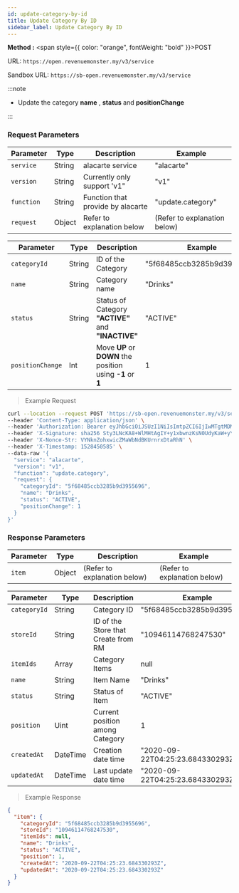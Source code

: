 ```yaml
---
id: update-category-by-id
title: Update Category By ID
sidebar_label: Update Category By ID
---
```



**Method :** <span style={{ color: "orange", fontWeight: "bold" }}>POST</span><br/>

URL: `https://open.revenuemonster.my/v3/service`<br/>

Sandbox URL: `https://sb-open.revenuemonster.my/v3/service`

:::note

- Update the category **name** , **status** and **positionChange**

:::

### Request Parameters

| Parameter  | Type   | Description                       | Example                      |
| ---------- | ------ | --------------------------------- | ---------------------------- |
| `service`  | String | alacarte service                  | "alacarte"                   |
| `version`  | String | Currently only support 'v1"       | "v1"                         |
| `function` | String | Function that provide by alacarte | "update.category"            |
| `request`  | Object | Refer to explanation below        | (Refer to explanation below) |

| Parameter        | Type   | Description                                                | Example                    |
| ---------------- | ------ | ---------------------------------------------------------- | -------------------------- |
| `categoryId`     | String | ID of the Category                                         | "5f68485ccb3285b9d3955696" |
| `name`           | String | Category name                                              | "Drinks"                   |
| `status`         | String | Status of Category **"ACTIVE"** and **"INACTIVE"**         | "ACTIVE"                   |
| `positionChange` | Int    | Move **UP** or **DOWN** the position using **-1** or **1** | 1                          |

> Example Request

```bash
curl --location --request POST 'https://sb-open.revenuemonster.my/v3/service' \
--header 'Content-Type: application/json' \
--header 'Authorization: Bearer eyJhbGciOiJSUzI1NiIsImtpZCI6IjIwMTgtMDMtMTMiLCJ0eXAiOiJKV1QifQ.eyJhdWQiOlsiYXBpX2NsaWVudEBFaGNLQzA5QmRYUm9RMnhwWlc1MEVKTE42dFdBMG82MEx3Il0sImV4cCI6MTYwMzI1NDU2OSwiaWF0IjoxNjAwNjYyNTY5LCJpc3MiOiJodHRwczovL3NiLW9hdXRoLnJldmVudWVtb25zdGVyLm15IiwianRpIjoiRWh3S0VFOUJkWFJvUVdOalpYTnpWRzlyWlc0UTZNenR5b1RFckpzVyIsIm5iZiI6MTYwMDY2MjU2OSwic3ViIjoiRWhRS0NFMWxjbU5vWVc1MEVKWFZ6ZDN3cmFxVE9SSVFDZ1JWYzJWeUVJeUpxSXp2eU1QVmNRIn0.H3G6UDX7sR9EXtTMNs4Q2OHdhUGIhhCfdlAeOpywH4rDuVOcWXXwzF4Imbx8E7I10vFAJpwYZrEkCWCdCCw-WV11y9VT5kP6k75CeS-ZPMOLcKnC5iFT7vEi07r6ovwty9erlcZeXrtrmEIn3rnLva-dxSg3vZ2MyymoNDk-kV7ltXnkoWW4jtXRls6siLhxeY__8kXn2qa0ojVX4Nm6HmzN_vgi-RKSmToMgsdzTF94Y61QVBWhZfolD2-JpHx4qNlklcUdv8HOJ1QHHWpyoJytaJmvr3GJ5G399LbcTLwxB1p2qPg7z4hpoGNu4AP-ybRJVC3P9q9OscQYDNX-dA' \
--header 'X-Signature: sha256 Sty3LNcKA8+WlMHtAgIY+y1xbwnzKsN0UdyKaW+yYIgcTkBAtF7G5Lx251qQITURJ4wiXPDODxhs1nFVmBBing==' \
--header 'X-Nonce-Str: VYNknZohxwicZMaWbNdBKUrnrxDtaRhN' \
--header 'X-Timestamp: 1528450585' \
--data-raw '{
  "service": "alacarte",
  "version": "v1",
  "function": "update.category",
  "request": {
    "categoryId": "5f68485ccb3285b9d3955696",
    "name": "Drinks",
    "status": "ACTIVE",
    "positionChange": 1
  }
}'
```

### Response Parameters

| Parameter | Type   | Description                  | Example                      |
| --------- | ------ | ---------------------------- | ---------------------------- |
| `item`    | Object | (Refer to explanation below) | (Refer to explanation below) |

| Parameter    | Type     | Description                         | Example                          |
| ------------ | -------- | ----------------------------------- | -------------------------------- |
| `categoryId` | String   | Category ID                         | "5f68485ccb3285b9d3955696"       |
| `storeId`    | String   | ID of the Store that Create from RM | "10946114768247530"              |
| `itemIds`    | Array    | Category Items                      | null                             |
| `name`       | String   | Item Name                           | "Drinks"                         |
| `status`     | String   | Status of Item                      | "ACTIVE"                         |
| `position`   | Uint     | Current position among Category     | 1                                |
| `createdAt`  | DateTime | Creation date time                  | "2020-09-22T04:25:23.684330293Z" |
| `updatedAt`  | DateTime | Last update date time               | "2020-09-22T04:25:23.684330293Z" |

> Example Response

```json
{
  "item": {
    "categoryId": "5f68485ccb3285b9d3955696",
    "storeId": "10946114768247530",
    "itemIds": null,
    "name": "Drinks",
    "status": "ACTIVE",
    "position": 1,
    "createdAt": "2020-09-22T04:25:23.684330293Z",
    "updatedAt": "2020-09-22T04:25:23.684330293Z"
  }
}
```
